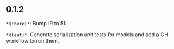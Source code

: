 ## 0.1.2
`*(chore)*`: Bump IR to 51.

`*(feat)*`: Generate serialization unit tests for models and add a GH workflow to run them.

